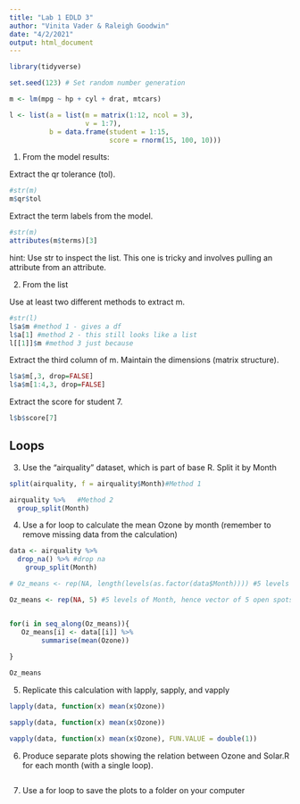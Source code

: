 ```yaml
---
title: "Lab 1 EDLD 3"
author: "Vinita Vader & Raleigh Goodwin"
date: "4/2/2021"
output: html_document
---
```


```r
library(tidyverse)
```

```r
set.seed(123) # Set random number generation

m <- lm(mpg ~ hp + cyl + drat, mtcars)

l <- list(a = list(m = matrix(1:12, ncol = 3),
              	   v = 1:7),
          b = data.frame(student = 1:15,
                         score = rnorm(15, 100, 10)))
```

1. From the model results:

Extract the qr tolerance (tol).
```r
#str(m)
m$qr$tol
```

Extract the term labels from the model.
```r
#str(m)
attributes(m$terms)[3]
```

hint: Use str to inspect the list. This one is tricky and involves pulling an attribute from an attribute.

2. From the list

Use at least two different methods to extract m.
```r
#str(l)
l$a$m #method 1 - gives a df
l$a[1] #method 2 - this still looks like a list
l[[1]]$m #method 3 just because

```

Extract the third column of m. Maintain the dimensions (matrix structure).
```r
l$a$m[,3, drop=FALSE]
l$a$m[1:4,3, drop=FALSE]
```

Extract the score for student 7.
```r
l$b$score[7]
```

## Loops

3. Use the “airquality” dataset, which is part of base R. Split it by Month
```r
split(airquality, f = airquality$Month)#Method 1

airquality %>%   #Method 2
  group_split(Month)
```

4. Use a for loop to calculate the mean Ozone by month (remember to remove missing data from the calculation)
```r

data <- airquality %>%
  drop_na() %>% #drop na 
    group_split(Month)

# Oz_means <- rep(NA, length(levels(as.factor(data$Month)))) #5 levels of Month, hence vector of 5 open spots to be filled -- for some reason this was not working. although i know it's better to be specific to the variables since things can change length, for now, i'll just input length manually until i can troubleshoot

Oz_means <- rep(NA, 5) #5 levels of Month, hence vector of 5 open spots to be filled


for(i in seq_along(Oz_means)){
   Oz_means[i] <- data[[i]] %>% 
        summarise(mean(Ozone))
    
}

Oz_means
```


5. Replicate this calculation with lapply, sapply, and vapply
```r
lapply(data, function(x) mean(x$Ozone))

sapply(data, function(x) mean(x$Ozone))

vapply(data, function(x) mean(x$Ozone), FUN.VALUE = double(1))

```



6. Produce separate plots showing the relation between Ozone and Solar.R for each month (with a single loop).
```r

```



7. Use a for loop to save the plots to a folder on your computer
```r

```


